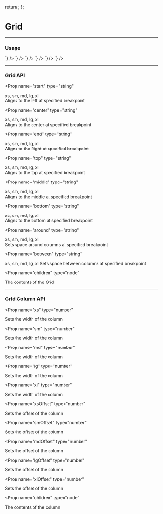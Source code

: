 
  return <Box bg="blue.400" height={height} mb="18px" />;
};

# Grid

---

### Usage

<LiveCode>
  <LiveCode.Content
    title="Responsive"
    scope={{DemoBlock}}
    code={`
      <Grid extra="blahhhh">
        <Grid.Column xs={12} md={2} lg={6}>
          <DemoBlock />
        </Grid.Column>
        <Grid.Column xs={12} md={5} lg={3}>
          <DemoBlock />
        </Grid.Column>
        <Grid.Column xs={12} md={5} lg={3}>
          <DemoBlock />
        </Grid.Column>
      </Grid>
    `}
  />
  <LiveCode.Content
    title="Auto Width"
    scope={{DemoBlock}}
    code={`
      <Grid>
        <Grid.Column>
          <DemoBlock />
        </Grid.Column>
        <Grid.Column>
          <DemoBlock />
        </Grid.Column>
        <Grid.Column>
          <DemoBlock />
        </Grid.Column>
        <Grid.Column>
          <DemoBlock />
        </Grid.Column>
      </Grid>
    `}
  />
  <LiveCode.Content
    title="Offset"
    scope={{DemoBlock}}
    code={`
      <Grid>
        <Grid.Column xsOffset={10} xs={2}>
          <DemoBlock />
        </Grid.Column>
        <Grid.Column xsOffset={8} xs={4}>
          <DemoBlock />
        </Grid.Column>
        <Grid.Column xsOffset={6} xs={6}>
          <DemoBlock />
        </Grid.Column>
        <Grid.Column xsOffset={4} xs={8}>
          <DemoBlock />
        </Grid.Column>
        <Grid.Column xsOffset={2} xs={10}>
          <DemoBlock />
        </Grid.Column>
      </Grid>
    `}
  />
  <LiveCode.Content
    title="Horizontal Alignment"
    scope={{DemoBlock}}
    code={`
      <div>
        <Grid start="xs" end="lg">
          <Grid.Column xs={5}>
            <DemoBlock />
          </Grid.Column>
        </Grid>
        <Grid center="xs">
          <Grid.Column xs={5}>
            <DemoBlock />
          </Grid.Column>
        </Grid>
        <Grid end="xs" start="lg">
          <Grid.Column xs={5}>
            <DemoBlock />
          </Grid.Column>
        </Grid>
      </div>
    `}
  />
  <LiveCode.Content
    title="Vertical Alignment"
    scope={{DemoBlock}}
    code={`
      <div>
        <Grid top="xs">
          <Grid.Column xs={6}>
            <DemoBlock height="70px" />
          </Grid.Column>
          <Grid.Column xs={6}>
            <DemoBlock />
          </Grid.Column>
        </Grid>
        <Grid middle="xs">
          <Grid.Column xs={6}>
            <DemoBlock height="70px" />
          </Grid.Column>
          <Grid.Column xs={6}>
            <DemoBlock />
          </Grid.Column>
        </Grid>
        <Grid bottom="xs">
          <Grid.Column xs={6}>
            <DemoBlock height="70px" />
          </Grid.Column>
          <Grid.Column xs={6}>
            <DemoBlock />
          </Grid.Column>
        </Grid>
      </div>
    `}
  />
  <LiveCode.Content
    title="Distribution"
    scope={{DemoBlock}}
    code={`
      <div>
        <Grid around="xs">
          <Grid.Column xs={2}>
            <DemoBlock />
          </Grid.Column>
          <Grid.Column xs={2}>
            <DemoBlock />
          </Grid.Column>
          <Grid.Column xs={2}>
            <DemoBlock />
          </Grid.Column>
        </Grid>
        <Grid between="xs">
          <Grid.Column xs={2}>
            <DemoBlock />
          </Grid.Column>
          <Grid.Column xs={2}>
            <DemoBlock />
          </Grid.Column>
          <Grid.Column xs={2}>
            <DemoBlock />
          </Grid.Column>
        </Grid>
      </div>
    `}
  />
</LiveCode>

---

### Grid API

<Prop
  name="start"
  type="string"
> 
  xs, sm, md, lg, xl <br/>
  Aligns to the left at specified breakpoint
</Prop>

<Prop
  name="center"
  type="string"
> 
  xs, sm, md, lg, xl <br/>
  Aligns to the center at specified breakpoint
</Prop>

<Prop
  name="end"
  type="string"
> 
  xs, sm, md, lg, xl <br/>
  Aligns to the Right at specified breakpoint
</Prop>

<Prop
  name="top"
  type="string"
> 
  xs, sm, md, lg, xl <br/>
  Aligns to the top at specified breakpoint
</Prop>

<Prop
  name="middle"
  type="string"
> 
  xs, sm, md, lg, xl <br/>
  Aligns to the middle at specified breakpoint
</Prop>

<Prop
  name="bottom"
  type="string"
> 
  xs, sm, md, lg, xl <br/>
  Aligns to the bottom at specified breakpoint
</Prop>

<Prop
  name="around"
  type="string"
> 
  xs, sm, md, lg, xl <br/>
  Sets space around columns at specified breakpoint
</Prop>

<Prop
  name="between"
  type="string"
> 
  xs, sm, md, lg, xl
  Sets space between columns at specified breakpoint
</Prop>

<Prop
  name="children"
  type="node"
> 
  The contents of the Grid
</Prop>

---

### Grid.Column API

<Prop
  name="xs"
  type="number"
> 
  Sets the width of the column
</Prop>

<Prop
  name="sm"
  type="number"
> 
  Sets the width of the column
</Prop>

<Prop
  name="md"
  type="number"
> 
  Sets the width of the column
</Prop>

<Prop
  name="lg"
  type="number"
> 
  Sets the width of the column
</Prop>

<Prop
  name="xl"
  type="number"
> 
  Sets the width of the column
</Prop>

<Prop
  name="xsOffset"
  type="number"
> 
  Sets the offset of the column
</Prop>

<Prop
  name="smOffset"
  type="number"
> 
  Sets the offset of the column
</Prop>

<Prop
  name="mdOffset"
  type="number"
> 
  Sets the offset of the column
</Prop>

<Prop
  name="lgOffset"
  type="number"
> 
  Sets the offset of the column
</Prop>

<Prop
  name="xlOffset"
  type="number"
> 
  Sets the offset of the column
</Prop>

<Prop
  name="children"
  type="node"
> 
  The contents of the column
</Prop>